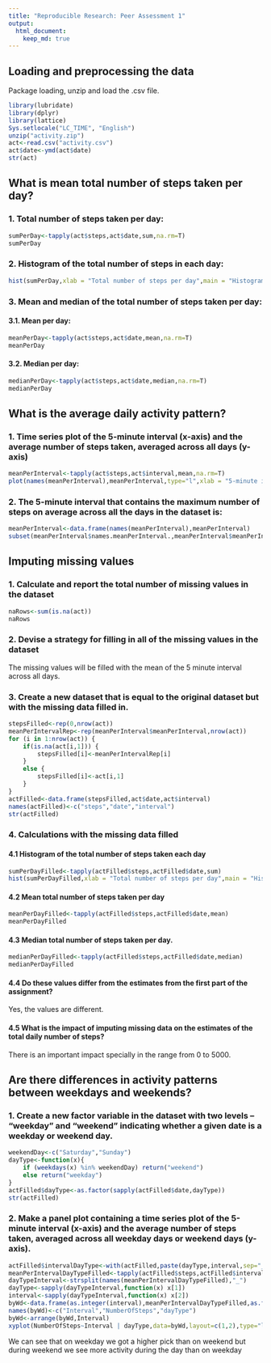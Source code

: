 ```yaml
---
title: "Reproducible Research: Peer Assessment 1"
output: 
  html_document:
    keep_md: true
---
```



## Loading and preprocessing the data

Package loading, unzip and load the .csv file.
```r
library(lubridate)
library(dplyr)
library(lattice)
Sys.setlocale("LC_TIME", "English")
unzip("activity.zip")
act<-read.csv("activity.csv")
act$date<-ymd(act$date)
str(act)
```


## What is mean total number of steps taken per day?

### 1. Total number of steps taken per day:
```r
sumPerDay<-tapply(act$steps,act$date,sum,na.rm=T)
sumPerDay
```

### 2. Histogram of the total number of steps in each day:
```r
hist(sumPerDay,xlab = "Total number of steps per day",main = "Histogram of total number of steps per day")
```

### 3. Mean and median of the total number of steps taken per day:

#### 3.1. Mean per day:
```r
meanPerDay<-tapply(act$steps,act$date,mean,na.rm=T)
meanPerDay
```

#### 3.2. Median per day:
```r
medianPerDay<-tapply(act$steps,act$date,median,na.rm=T)
medianPerDay
```


## What is the average daily activity pattern?

### 1. Time series plot of the 5-minute interval (x-axis) and the average number of steps taken, averaged across all days (y-axis)
```r
meanPerInterval<-tapply(act$steps,act$interval,mean,na.rm=T)
plot(names(meanPerInterval),meanPerInterval,type="l",xlab = "5-minute interval",ylab="Average number of steps across all days",main = "Time series plot daily pattern",col="blue")
```

### 2. The 5-minute interval that contains the maximum number of steps on average across all the days in the dataset is:
```r
meanPerInterval<-data.frame(names(meanPerInterval),meanPerInterval)
subset(meanPerInterval$names.meanPerInterval.,meanPerInterval$meanPerInterval==max(meanPerInterval$meanPerInterval))
```


## Imputing missing values

### 1. Calculate and report the total number of missing values in the dataset
```r
naRows<-sum(is.na(act))
naRows
```

### 2. Devise a strategy for filling in all of the missing values in the dataset
The missing values will be filled with the mean of the 5 minute interval across all days.

### 3. Create a new dataset that is equal to the original dataset but with the missing data filled in.
```r
stepsFilled<-rep(0,nrow(act))
meanPerIntervalRep<-rep(meanPerInterval$meanPerInterval,nrow(act))
for (i in 1:nrow(act)) {
    if(is.na(act[i,1])) {
        stepsFilled[i]<-meanPerIntervalRep[i]
    }
    else {
        stepsFilled[i]<-act[i,1]
    }
}
actFilled<-data.frame(stepsFilled,act$date,act$interval)
names(actFilled)<-c("steps","date","interval")
str(actFilled)
```

### 4. Calculations with the missing data filled

#### 4.1 Histogram of the total number of steps taken each day
```r
sumPerDayFilled<-tapply(actFilled$steps,actFilled$date,sum)
hist(sumPerDayFilled,xlab = "Total number of steps per day",main = "Histogram of total number of steps per day with missing values filled")
```

#### 4.2 Mean total number of steps taken per day
```r
meanPerDayFilled<-tapply(actFilled$steps,actFilled$date,mean)
meanPerDayFilled
```

#### 4.3 Median total number of steps taken per day. 
```r
medianPerDayFilled<-tapply(actFilled$steps,actFilled$date,median)
medianPerDayFilled
```

#### 4.4 Do these values differ from the estimates from the first part of the assignment? 
Yes, the values are different.

#### 4.5 What is the impact of imputing missing data on the estimates of the total daily number of steps?
There is an important impact specially in the range from 0 to 5000.


## Are there differences in activity patterns between weekdays and weekends?

### 1. Create a new factor variable in the dataset with two levels – “weekday” and “weekend” indicating whether a given date is a weekday or weekend day.
```r
weekendDay<-c("Saturday","Sunday")
dayType<-function(x){
    if (weekdays(x) %in% weekendDay) return("weekend")
    else return("weekday")
}
actFilled$dayType<-as.factor(sapply(actFilled$date,dayType))
str(actFilled)
```

### 2. Make a panel plot containing a time series plot of the 5-minute interval (x-axis) and the average number of steps taken, averaged across all weekday days or weekend days (y-axis).
```r
actFilled$intervalDayType<-with(actFilled,paste(dayType,interval,sep="_"))
meanPerIntervalDayTypeFilled<-tapply(actFilled$steps,actFilled$intervalDayType,mean)
dayTypeInterval<-strsplit(names(meanPerIntervalDayTypeFilled),"_")
dayType<-sapply(dayTypeInterval,function(x) x[1])
interval<-sapply(dayTypeInterval,function(x) x[2])
byWd<-data.frame(as.integer(interval),meanPerIntervalDayTypeFilled,as.factor(dayType))
names(byWd)<-c("Interval","NumberOfSteps","dayType")
byWd<-arrange(byWd,Interval)
xyplot(NumberOfSteps~Interval | dayType,data=byWd,layout=c(1,2),type="l",xlab = "5-minute interval",ylab="Average number of steps across all days", main="Average number of steps by type of day")
```

We can see that on weekday we got a higher pick than on weekend but during weekend we see more activity during the day than on weekday